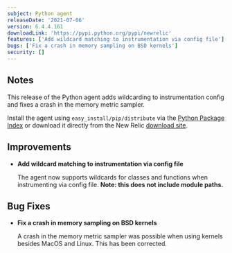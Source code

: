 ```yaml
---
subject: Python agent
releaseDate: '2021-07-06'
version: 6.4.4.161
downloadLink: 'https://pypi.python.org/pypi/newrelic'
features: ['Add wildcard matching to instrumentation via config file']
bugs: ['Fix a crash in memory sampling on BSD kernels']
security: []
---
```


## Notes

This release of the Python agent adds wildcarding to instrumentation config and fixes a crash in the memory metric sampler.

Install the agent using `easy_install/pip/distribute` via the [Python Package Index](https://pypi.python.org/pypi/newrelic) or download it directly from the New Relic [download site](http://download.newrelic.com/python_agent/release).

## Improvements

* **Add wildcard matching to instrumentation via config file**

  The agent now supports wildcards for classes and functions when instrumenting via config file. **Note: this does not include module paths.**

## Bug Fixes

* **Fix a crash in memory sampling on BSD kernels**

  A crash in the memory metric sampler was possible when using kernels besides MacOS and Linux. This has been corrected.
